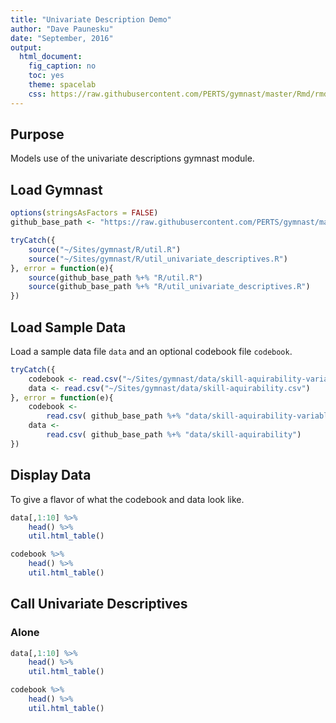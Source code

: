 ```yaml
---
title: "Univariate Description Demo"
author: "Dave Paunesku"
date: "September, 2016"
output: 
  html_document:
    fig_caption: no
    toc: yes
    theme: spacelab
    css: https://raw.githubusercontent.com/PERTS/gymnast/master/Rmd/rmd_styles.css
---
```



## Purpose

Models use of the univariate descriptions gymnast module.


## Load Gymnast 
```r

options(stringsAsFactors = FALSE)
github_base_path <- "https://raw.githubusercontent.com/PERTS/gymnast/master/"

tryCatch({
    source("~/Sites/gymnast/R/util.R")
    source("~/Sites/gymnast/R/util_univariate_descriptives.R")
}, error = function(e){
    source(github_base_path %+% "R/util.R")
    source(github_base_path %+% "R/util_univariate_descriptives.R")
})

```

## Load Sample Data
Load a sample data file `data` and an optional codebook file `codebook`.


```r

tryCatch({
    codebook <- read.csv("~/Sites/gymnast/data/skill-aquirability-variable_key.csv")
    data <- read.csv("~/Sites/gymnast/data/skill-aquirability.csv")
}, error = function(e){
    codebook <- 
        read.csv( github_base_path %+% "data/skill-aquirability-variable_key.csv")
    data <- 
        read.csv( github_base_path %+% "data/skill-aquirability")
})

```

## Display Data
To give a flavor of what the codebook and data look like.
```r

data[,1:10] %>% 
    head() %>%
    util.html_table()

codebook %>% 
    head() %>%
    util.html_table()

```

## Call Univariate Descriptives

### Alone
```r

data[,1:10] %>% 
    head() %>%
    util.html_table()

codebook %>% 
    head() %>%
    util.html_table()

```























